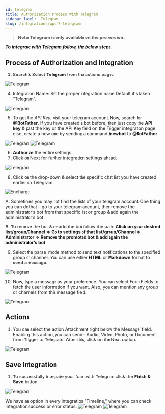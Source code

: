 ```yaml
---
id: telegram
title: Authorization Process With Telegram
sidebar_label:  Telegram
slug: /integrations/wpcf7-telegram
---
```


> **Note: Telegram is only available on the pro version.**

***To integrate with Telegram follow, the below steps.***


## Process of Authorization and Integration

1.	Search & Select **Telegram** from the actions pages
 <Image src="actions/telegram/_select-telegram" alt="Telegram" w="1020" h="350" />
 
4.	Integration Name: Set the proper integration name Default it's taken “Telegram”.
 <Image src="actions/telegram/_integration-name" alt="Telegram" w="1020" h="350" />

5. To get the *API Key*, visit your telegram account. Now, search for **@BotFather.** If you have created a bot before, then just copy the **API key** & past the key on the API Key field on the Trigger integration page else, create a new one by sending a command **/newbot** to **@BotFather**
 <Image src="actions/telegram/_bot-api" alt="Telegram" w="1020" h="350" />
 <Image src="actions/telegram/_paste-bot-api-key" alt="Telegram" w="1020" h="350" />


6.	**Authorize** the entire settings.
7.	Click on Next for further integration settings ahead.
 <Image src="actions/telegram/_authorize" alt="Telegram" w="1020" h="350" />

 
8.	Click on the drop-down & select the specific chat list you have created earlier on Telegram.
 <Image src="actions/telegram/_select-chat-list" alt="Encharge" w="1020" h="300" />

 A. Sometimes you may not find the lists of your telegram account. One thing you can do that – go to your telegram account, then remove the administrator’s bot from that specific list or group & add again the administrator’s bot.
    
 B. To remove the bot & re-add the bot follow the path: **Click on your desired list/group/Channel => Go to settings of that list/group/Channel => Administrator => Remove the promoted bot & add again the administrator’s bot**


9.	Select the parse_mode method to send text notifications to the specified group or channel. You can use either **HTML** or **Markdown** format to send a message.
 <Image src="actions/telegram/_create-massage" alt="Telegram" w="1020" h="350" />

10. Now, type a message as your preference. You can select Form Fields to fetch the user information if you want. Also, you can mention any group or channels from this message field.
 <Image src="actions/telegram/_create-massage2" alt="Telegram" w="1020" h="350" />

## Actions
1.	You can select the action Attachment right below the Message’ field. Enabling this action, you can send – Audio, Video, Photo, or Document from Trigger to Telegram. After this, click on the Next option.
 <Image src="actions/telegram/_attachment-actions" alt="Telegram" w="1020" h="350" />

## Save Integration
1.	To successfully integrate your form with Telegram click the **Finish & Save** button.
 <Image src="actions/telegram/_finish-and-save" alt="Telegram" w="1020" h="350" />

  We have an option in every integration "Timeline," where you can check integration success or error status.
   <Image src="actions/telegram/_integrations-dashbord" alt="Telegram" w="1020" h="350" />
   <Image src="actions/telegram/_timeline" alt="Telegram" w="1020" h="350" />


<Feedback/>